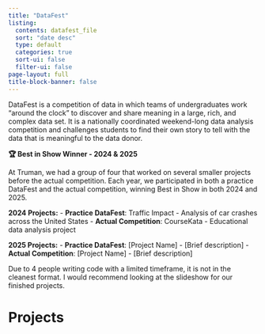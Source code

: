 ```yaml
---
title: "DataFest"
listing:
  contents: datafest_file
  sort: "date desc"
  type: default
  categories: true
  sort-ui: false
  filter-ui: false
page-layout: full
title-block-banner: false
---
```


DataFest is a competition of data in which teams of undergraduates work "around the clock" to discover and share meaning in a large, rich, and complex data set. It is a nationally coordinated weekend-long data analysis competition and challenges students to find their own story to tell with the data that is meaningful to the data donor.

**🏆 Best in Show Winner - 2024 & 2025**

At Truman, we had a group of four that worked on several smaller projects before the actual competition. Each year, we participated in both a practice DataFest and the actual competition, winning Best in Show in both 2024 and 2025.

**2024 Projects:**
- **Practice DataFest**: Traffic Impact - Analysis of car crashes across the United States
- **Actual Competition**: CourseKata - Educational data analysis project

**2025 Projects:**
- **Practice DataFest**: [Project Name] - [Brief description]
- **Actual Competition**: [Project Name] - [Brief description]

Due to 4 people writing code with a limited timeframe, it is not in the cleanest format. I would recommend looking at the slideshow for our finished projects.

# Projects